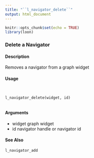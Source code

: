 ```yaml
---
title: "``l_navigator_delete``"
output: html_document
---
```


```r
knitr::opts_chunk$set(echo = TRUE)
library(loon)
```

### Delete a Navigator

#### Description 

Removes a navigator from a graph widget

#### Usage
<pre><code>

l_navigator_delete(widget, id)

</code></pre>
#### Arguments 

* widget graph widget
* id navigator handle or navigator id

#### See Also
``l_navigator_add``